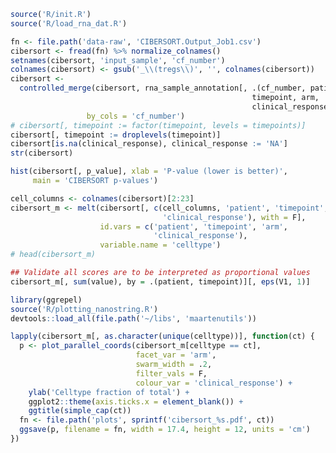 ```r
source('R/init.R')
source('R/load_rna_dat.R')
```

```r
fn <- file.path('data-raw', 'CIBERSORT.Output_Job1.csv')
cibersort <- fread(fn) %>% normalize_colnames()
setnames(cibersort, 'input_sample', 'cf_number')
colnames(cibersort) <- gsub('_\\(tregs\\)', '', colnames(cibersort))
cibersort <-
  controlled_merge(cibersort, rna_sample_annotation[, .(cf_number, patient,
                                                      timepoint, arm,
                                                      clinical_response)],
                 by_cols = 'cf_number')
# cibersort[, timepoint := factor(timepoint, levels = timepoints)]
cibersort[, timepoint := droplevels(timepoint)]
cibersort[is.na(clinical_response), clinical_response := 'NA']
str(cibersort)
```

```r
hist(cibersort[, p_value], xlab = 'P-value (lower is better)',
     main = 'CIBERSORT p-values')
```

```r
cell_columns <- colnames(cibersort)[2:23]
cibersort_m <- melt(cibersort[, c(cell_columns, 'patient', 'timepoint', 'arm',
                                  'clinical_response'), with = F],
                    id.vars = c('patient', 'timepoint', 'arm', 
                                'clinical_response'),
                    variable.name = 'celltype')
# head(cibersort_m)

## Validate all scores are to be interpreted as proportional values
cibersort_m[, sum(value), by = .(patient, timepoint)][, eps(V1, 1)]
```


```r
library(ggrepel)
source('R/plotting_nanostring.R')
devtools::load_all(file.path('~/libs', 'maartenutils'))

lapply(cibersort_m[, as.character(unique(celltype))], function(ct) {
  p <- plot_parallel_coords(cibersort_m[celltype == ct],
                            facet_var = 'arm',
                            swarm_width = .2,
                            filter_vals = F,
                            colour_var = 'clinical_response') +
    ylab('Celltype fraction of total') +
    ggplot2::theme(axis.ticks.x = element_blank()) +
    ggtitle(simple_cap(ct))
  fn <- file.path('plots', sprintf('cibersort_%s.pdf', ct))
  ggsave(p, filename = fn, width = 17.4, height = 12, units = 'cm')
})
```

